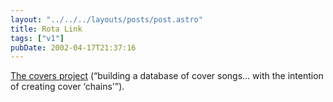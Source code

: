 ```yaml
---
layout: "../../../layouts/posts/post.astro"
title: Rota Link
tags: ["v1"]
pubDate: 2002-04-17T21:37:16
---
```


[The covers project][1] (&#8220;building a database of cover songs&#8230; with the intention of creating cover &#8216;chains'&#8221;).

[1]: http://covers.wiw.org/
